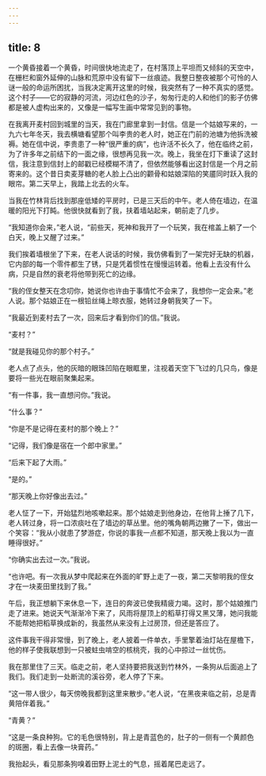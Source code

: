 ```yaml
---
---
---
```

title: 8
---




一个黄昏接着一个黄昏，时间很快地流走了，在村落顶上平坦而又倾斜的天空中，在栅栏和窗外延伸的山脉和荒原中没有留下一丝痕迹。我整日整夜被那个可怜的人谜一般的命运所困扰，当我决定离开这里的时候，我突然有了一种不真实的感觉。这个村子——它的寂静的河流，河边红色的沙子，匆匆行走的人和他们的影子仿佛都是被人虚构出来的，又像是一幅写生画中常常见到的事物。

在我离开麦村回到城里的当天，我在门廊里拿到一封信。信是一个姑娘写来的，一九六七年冬天，我去横塘看望那个叫李贵的老人时，她正在门前的池塘为他拆洗被褥。她在信中说，李贵患了一种“很严重的病”，也许活不长久了，他在临终之前，为了许多年之前结下的一面之缘，很想再见我一次。晚上，我坐在灯下重读了这封信，我注意到信封上的邮戳已经模糊不清了，但依然能够看出这封信是一个月之前寄来的。这个昔日卖麦芽糖的老人脸上凸出的颧骨和姑娘深陷的笑靥同时跃入我的眼帘。第二天早上，我踏上北去的火车。

当我在竹林背后找到那座低矮的平房时，已是三天后的中午。老人倚在墙边，在温暖的阳光下打盹。他很快就看到了我，扶着墙站起来，朝前走了几步。

“我知道你会来，”老人说，“前些天，死神和我开了一个玩笑，我在棺盖上躺了一个白天，晚上又醒了过来。”

我们挨着墙根坐了下来，在老人说话的时候，我仿佛看到了一架完好无缺的机器，它内部的每一个零件都生了锈，只是凭着惯性在慢慢运转着。他看上去没有什么病，只是自然的衰老将他带到死亡的边缘。

“我的侄女整天在念叨你，她说你也许由于事情忙不会来了，我想你一定会来。”老人说。那个姑娘正在一根铅丝绳上晾衣服，她转过身朝我笑了一下。

“我最近到麦村去了一次，回来后才看到你们的信。”我说。

“麦村？”

“就是我碰见你的那个村子。”

老人点了点头，他的灰暗的眼珠凹陷在眼眶里，注视着天空下飞过的几只鸟，像是要将一些光在眼前聚集起来。

“有一件事，我一直想问你。”我说。

“什么事？”

“你是不是记得在麦村的那个晚上？”

“记得，我们像是宿在一个郎中家里。”

“后来下起了大雨。”

“是的。”

“那天晚上你好像出去过。”

老人怔了一下，开始猛烈地咳嗽起来。那个姑娘走到他身边，在他背上捶了几下，老人转过身，将一口浓痰吐在了墙边的草丛里。他的嘴角朝两边撇了一下，做出一个笑容：“我从小就患了梦游症，你说的事我一点都不知道，那天晚上我以为一直睡得很好。”

“你确实出去过一次。”我说。

“也许吧。有一次我从梦中爬起来在外面的旷野上走了一夜，第二天黎明我的侄女才在一块麦田里找到了我。”

午后，我正想躺下来休息一下，连日的奔波已使我精疲力竭。这时，那个姑娘推门走了进来。她说天气渐渐冷下来了，风雨将屋顶上的稻草打得又黑又薄，她问我能不能帮她把稻草换成新的，我虽然从来没有上过房顶，但还是答应了。

这件事我干得非常慢，到了晚上，老人披着一件单衣，手里擎着油灯站在屋檐下，他的样子使我联想到一只被蛀虫啃空的核桃壳，我的心中掠过一丝忧伤。

我在那里住了三天。临走之前，老人坚持要把我送到竹林外，一条狗从后面追上了我们。我们走到一处断流的溪谷旁，老人停了下来。

“这一带人很少，每天傍晚我都到这里来散步。”老人说，“在黑夜来临之前，总是青黄陪伴着我。”

“青黄？”

“这是一条良种狗。它的毛色很特别，背上是青蓝色的，肚子的一侧有一个黄颜色的斑圈，看上去像一块膏药。”

我抬起头，看见那条狗嗅着田野上泥土的气息，摇着尾巴走远了。
